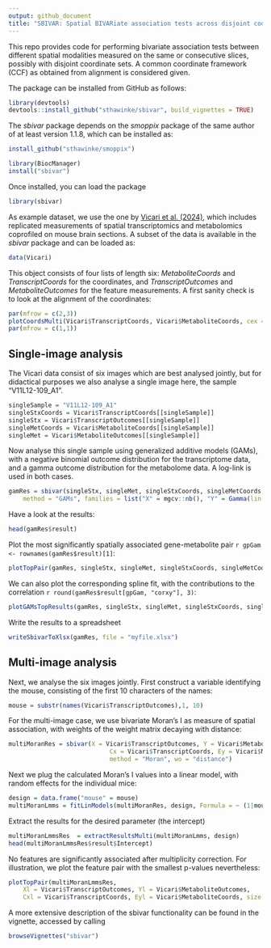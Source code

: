 ```yaml
---
output: github_document
title: "SBIVAR: Spatial BIVARiate association tests across disjoint coordinate sets<img src='inst/Sbivar.png' align='right' height='20%' width='20%'/>"
---
```


This repo provides code for performing bivariate association tests between different spatial modalities measured on the same or consecutive slices, possibly with disjoint coordinate sets. A common coordinate framework (CCF) as obtained from alignment is considered given.

<!-- % As introduced in our [preprint](). -->

The package can be installed from GitHub as follows:

```r
library(devtools)
devtools::install_github("sthawinke/sbivar", build_vignettes = TRUE)
```

The _sbivar_ package depends on the _smoppix_ package of the same author of at least version 1.1.8, which can be installed as:

```r
install_github("sthawinke/smoppix")
```

```r
library(BiocManager)
install("sbivar")
```

Once installed, you can load the package

```r
library(sbivar)
```

As example dataset, we use the one by [Vicari et al. (2024)](https://doi.org/10.1038/s41587-023-01937-y), which includes replicated measurements of spatial transcriptomics and metabolomics coprofiled on mouse brain sections. A subset of the data is available in the _sbivar_ package and can be loaded as:

```r
data(Vicari)
```

This object consists of four lists of length six: _MetaboliteCoords_ and _TranscriptCoords_ for the coordinates, and _TranscriptOutcomes_ and _MetaboliteOutcomes_ for the feature measurements. A first sanity check is to look at the alignment of the coordinates:

```r
par(mfrow = c(2,3))
plotCoordsMulti(Vicari$TranscriptCoords, Vicari$MetaboliteCoords, cex = 0.2)
par(mfrow = c(1,1))
```

## Single-image analysis

The Vicari data consist of six images which are best analysed jointly, but for didactical purposes we also analyse a single image here, the sample "V11L12-109_A1".

```r
singleSample = "V11L12-109_A1"
singleStxCoords = Vicari$TranscriptCoords[[singleSample]]
singleStx = Vicari$TranscriptOutcomes[[singleSample]]
singleMetCoords = Vicari$MetaboliteCoords[[singleSample]]
singleMet = Vicari$MetaboliteOutcomes[[singleSample]]
```

Now analyse this single sample using generalized additive models (GAMs), with a negative binomial outcome distribution for the transcriptome data, and a gamma outcome distribution for the metabolome data. A log-link is used in both cases.

```r
gamRes = sbivar(singleStx, singleMet, singleStxCoords, singleMetCoords, 
    method = "GAMs", families = list("X" = mgcv::nb(), "Y" = Gamma(lin = "log")))
```

Have a look at the results:

```r
head(gamRes$result)
```

Plot the most significantly spatially associated gene-metabolite pair `r gpGam <- rownames(gamRes$result)[1]`:

```r
plotTopPair(gamRes, singleStx, singleMet, singleStxCoords, singleMetCoords)
```

We can also plot the corresponding spline fit, with the contributions to the correlation `r round(gamRes$result[gpGam, "corxy"], 3)`:

```r
plotGAMsTopResults(gamRes, singleStx, singleMet, singleStxCoords, singleMetCoords)
```

Write the results to a spreadsheet

```r
writeSbivarToXlsx(gamRes, file = "myfile.xlsx")
```

## Multi-image analysis

Next, we analyse the six images jointly. First construct a variable identifying the mouse, consisting of the first 10 characters of the names:

```r
mouse = substr(names(Vicari$TranscriptOutcomes),1, 10)
```

For the multi-image case, we use bivariate Moran's I as measure of spatial association, with weights of the weight matrix decaying with distance:

```r
multiMoranRes = sbivar(X = Vicari$TranscriptOutcomes, Y = Vicari$MetaboliteOutcomes, 
                            Cx = Vicari$TranscriptCoords, Ey = Vicari$MetaboliteCoords, 
                            method = "Moran", wo = "distance")
```

Next we plug the calculated Moran's I values into a linear model, with random effects for the individual mice:

```r
design = data.frame("mouse" = mouse)
multiMoranLmms = fitLinModels(multiMoranRes, design, Formula = ~ (1|mouse))
```

Extract the results for the desired parameter (the intercept)

```r
multiMoranLmmsRes  = extractResultsMulti(multiMoranLmms, design)
head(multiMoranLmmsRes$result$Intercept)
```

No features are significantly associated after multiplicity correction. For illustration, we plot the feature pair with the smallest p-values nevertheless:

```r
plotTopPair(multiMoranLmmsRes, 
    Xl = Vicari$TranscriptOutcomes, Yl = Vicari$MetaboliteOutcomes, 
    Cxl = Vicari$TranscriptCoords, Eyl = Vicari$MetaboliteCoords, size = 0.3)
```

A more extensive description of the sbivar functionality can be found in the vignette, accessed by calling

```r
browseVignettes("sbivar")
```
